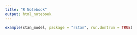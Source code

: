 ```yaml
---
title: "R Notebook"
output: html_notebook
---
```



```r
example(stan_model, package = "rstan", run.dontrun = TRUE)
```


